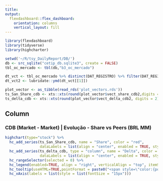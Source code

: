 ```yaml
---
title:
output: 
  flexdashboard::flex_dashboard:
    orientation: columns
    vertical_layout: fill
---
```


```r
library(flexdashboard)
library(tidyverse)
library(highcharter)

setwd('~/R/tsy_DailyReport/DB/')
db <- src_sqlite("cetip_db.sqlite3", create = FALSE)
tbl_oc_mercado <- tbl(db,"b3_oc_mercado")

dt_vct <- tbl_oc_mercado %>% distinct(DAT_REGISTRO) %>% filter(DAT_REGISTRO >= '2016-12-02') %>% collect()
dt_vct2 <- lubridate::ymd(dt_vct[[1]])

plot_vector <- as_tibble(read_rds('plot_vectors.rds'))
ts_San_Share_cdb <- xts::xts(round(plot_vector$vect_share_cdb2,digits = 2),order.by = dt_vct2)
ts_delta_cdb <- xts::xts(round(plot_vector$vect_delta_cdb2, digits = 2),order.by = dt_vct2)

```

Column {data-width=650}
-----------------------------------------------------------------------

### CDB (Market - Market) | Evolução - Share vs Peers (BRL MM)

```r

highchart(type="stock") %>% 
  hc_add_series(ts_San_Share_cdb, name = "Share", color = "red",
                dataLabels = list(align = "center", enabled = TRUE, style = list(fontSize = "20px"))) %>% 
  hc_add_series(ts_delta_cdb, type = "column", name = "Delta", color = "gray",
                dataLabels = list(align = "center", enabled = TRUE, style = list(fontSize = "20px"))) %>% 
  hc_rangeSelector(selected = 0) %>% 
  hc_legend(enabled=TRUE, align = "right", verticalAlign = "top", itemStyle= list(fontSize = "15px")) %>% 
  hc_tooltip(useHTML=TRUE,pointFormat = paste0("<span style=\"color:{point.color}\">\u25CF</span>", "{series.name}: <b>{point.y:.2f}%</b><br/>")) %>% 
  hc_xAxis(labels = list(style = list(fontSize = "15px")))

```
